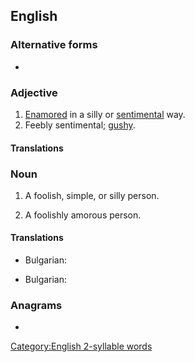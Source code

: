 ==English==

===Alternative forms===
* {{l|en|spooney}}

===Adjective===
{{en-adj|er}}

# [[enamored|Enamored]] in a silly or [[sentimental]] way.
# Feebly sentimental; [[gushy]].

====Translations====
{{trans-top|enamored in a silly or sentimental way}}
{{trans-mid}}
{{trans-bottom}}

{{trans-top|feebly sentimental}}
{{trans-mid}}
{{trans-bottom}}

===Noun===
{{en-noun|spoonies}}

# {{lb|en|informal}} A foolish, simple, or silly person.
# {{lb|en|informal}} A foolishly amorous person.

====Translations====
{{trans-top|foolish, simple, or silly person}}
* Bulgarian: {{t+|bg|влюбен|m|sc=Cyrl}}
{{trans-mid}}
{{trans-bottom}}

{{trans-top|foolishly amorous person}}
* Bulgarian: {{t+|bg|сантиментален|m|sc=Cyrl}}
{{trans-mid}}
{{trans-bottom}}

===Anagrams===
* {{anagrams|en|Snoopy|opsony|poyson|snoopy|yopons}}

[[Category:English 2-syllable words]]